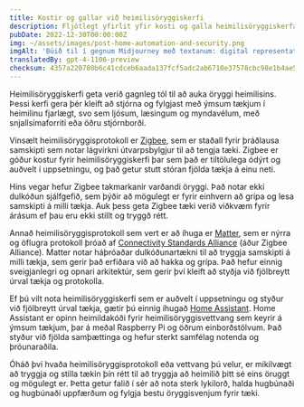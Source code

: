 ```yaml
---
title: Kostir og gallar við heimilisöryggiskerfi
description: Fljótlegt yfirlit yfir kosti og galla heimilisöryggiskerfa, þar á meðal Zigbee, Matter og Home Assistant.
pubDate: 2022-12-30T00:00:00Z
img: ~/assets/images/post-home-automation-and-security.png
imgAlt: 'Búið til í gegnum Midjourney með textanum: digital representation of a house using lines of light, home security protection aura, single lines, impactful, colorful, reallistic, octane rendering --v 4 --ar 3:2'
translatedBy: gpt-4-1106-preview
checksum: 4357a220780b6c41cdceb6aada137fcf5adc2ab6710e37578cbc98e1b4ae58f8
---
```


Heimilisöryggiskerfi geta verið gagnleg tól til að auka öryggi heimilisins. Þessi kerfi gera þér kleift að stjórna og fylgjast með ýmsum tækjum í heimilinu fjarlægt, svo sem ljósum, læsingum og myndavélum, með snjallsímaforriti eða öðru stjórnborði.

Vinsælt heimilisöryggisprotokoll er [Zigbee](https://en.wikipedia.org/wiki/Zigbee), sem er staðall fyrir þráðlausa samskipti sem notar lágvirkni útvarpsbylgjur til að tengja tæki. Zigbee er góður kostur fyrir heimilisöryggiskerfi þar sem það er tiltölulega ódýrt og auðvelt í uppsetningu, og það getur stutt stóran fjölda tækja á einu neti.

Hins vegar hefur Zigbee takmarkanir varðandi öryggi. Það notar ekki dulkóðun sjálfgefið, sem þýðir að mögulegt er fyrir einhvern að grípa og lesa samskipti á milli tækja. Auk þess geta Zigbee tæki verið viðkvæm fyrir árásum ef þau eru ekki stillt og tryggð rétt.

Annað heimilisöryggisprotokoll sem vert er að íhuga er [Matter](https://csa-iot.org/all-solutions/matter/), sem er nýrra og öflugra protokoll þróað af [Connectivity Standards Alliance](https://en.wikipedia.org/wiki/Connectivity_Standards_Alliance) (áður Zigbee Alliance). Matter notar háþróaðar dulkóðunartækni til að tryggja samskipti á milli tækja, sem gerir það erfiðara við að hakka og grípa. Það hefur einnig sveigjanlegri og opnari arkitektúr, sem gerir því kleift að styðja við fjölbreytt úrval tækja og protokolla.

Ef þú vilt nota heimilisöryggiskerfi sem er auðvelt í uppsetningu og styður við fjölbreytt úrval tækja, gætir þú einnig íhugað [Home Assistant](https://www.home-assistant.io). Home Assistant er opinn heimildakóði fyrir heimilisöryggisvettvang sem keyrir á ýmsum tækjum, þar á meðal Raspberry Pi og öðrum einborðstölvum. Það styður við fjölda samþættinga og hefur sterkt samfélag notenda og þróunaraðila.

Óháð því hvaða heimilisöryggisprotokoll eða vettvang þú velur, er mikilvægt að tryggja og stilla tækin þín rétt til að tryggja að heimilið þitt sé eins öruggt og mögulegt er. Þetta getur falið í sér að nota sterk lykilorð, halda hugbúnaði og hugbúnaði uppfærðum og fylgja bestu öryggisvenjum fyrir tæki.

